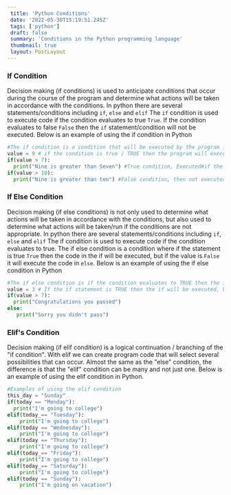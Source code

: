 ```yaml
---
 title: 'Python Conditions'
 date: '2022-05-30T15:19:51.245Z'
 tags: ['python']
 draft: false
 summary: 'Conditions in the Python programming language'
 thumbnail: true
 layout: PostLayout
---
```


 ### If Condition
 Decision making (if conditions) is used to anticipate conditions that occur during the course of the program and determine what actions will be taken in accordance with the conditions.
 In python there are several statements/conditions including `if`, `else` and `elif` The `if` condition is used to execute code if the condition evaluates to true `True`.
 If the condition evaluates to false `False` then the `if` statement/condition will not be executed.
 Below is an example of using the if condition in Python

 ``` python:condition-if.py
 #The if condition is a condition that will be executed by the program if it is true or TRUE
 value = 9 # if the condition is true / TRUE then the program will execute the command below
 if(value > 7):
   print("Nine is greater than Seven") #True condition, Executed#if the condition is false/FALSE then the program will not execute the command below
 if(value > 10):
   print("Nine is greater than ten") #False condition, then not executed
 ```

 ### If Else Condition
 Decision making (if else conditions) is not only used to determine what actions will be taken in accordance with the conditions, but also used to determine what actions will be taken/run if the conditions are not appropriate.
 In python there are several statements/conditions including `if`, `else` and `elif`
 The if condition is used to execute code if the condition evaluates to true.
 The if else condition is a condition where if the statement is true `True` then the code in the if will be executed, but if the value is `False` it will execute the code in `else`.
 Below is an example of using the if else condition in Python

 ``` python:condition-if-else.py
 #The if else condition is if the condition evaluates to TRUE then the if code will be executed, but if it is FALSE then the else code will be executed
 value = 3 # If the if statement is TRUE then the if will be executed, but if FALSE the else code will be executed.
 if(value > 7):
   print("Congratulations you passed")
 else:
    print("Sorry you didn't pass")
 ```

 ### Elif's Condition
 Decision making (if elif condition) is a logical continuation / branching of the "if condition".  With elif we can create program code that will select several possibilities that can occur.  Almost the same as the "else" condition, the difference is that the "elif" condition can be many and not just one. Below is an example of using the elif condition in Python.

 ``` python:elif.py
 #Examples of using the elif condition
 this_day = "Sunday"
 if(today == "Monday"):
   print("I'm going to college")
 elif(today_== "Tuesday"):
     print("I'm going to college")
 elif(today == "Wednesday"):
     print("I'm going to college")
 elif(today == "Thursday"):
     print("I'm going to college")
 elif(today_== "Friday"):
     print("I'm going to college")
 elif(today_== "Saturday"):
     print("I'm going to college")
 elif(today == "Sunday"):
     print("I'm going on vacation")
 ````
